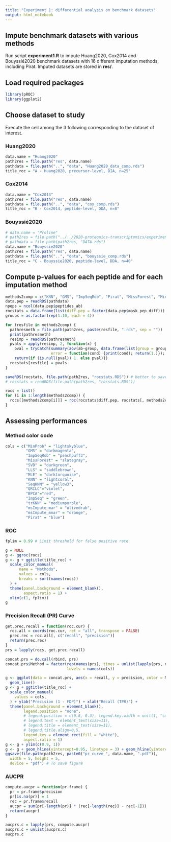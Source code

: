 ```yaml
---
title: "Experiment 1: differential analysis on benchmark datasets"
output: html_notebook
---
```



## Impute benchmark datasets with various methods

Run script **experiment1.R** to impute Huang2020, Cox2014 and Bouyssié2020 benchmark datasets with 16 different imputation methods, including Pirat. Imputed datasets are stored in **res/**.

## Load required packages

```r
library(pROC)
library(ggplot2)
```


## Choose dataset to study

Execute the cell among the 3 following corresponding to the dataset of interest.

### Huang2020

```r
data.name = "Huang2020"
path2res = file.path("res", data.name)
pathdata = file.path("..", "data", "Huang2020_data_comp.rds")
title_roc = "A - Huang2020, precursor-level, DIA, n=25"
```

### Cox2014

```r
data.name = "Cox2014"
path2res = file.path("res", data.name)
pathdata = file.path("..", "data", "cox_comp.rds")
title_roc = "B - Cox2014, peptide-level, DDA, n=8"
```


### Bouyssié2020

```r
# data.name = "Proline"
# path2res = file.path("../../2020-proteomics-transcriptomics/experiments/", data.name, "543210_w_shared")
# pathdata = file.path(path2res, "DATA.rds")
data.name = "Bouyssie2020"
path2res = file.path("res", data.name)
pathdata = file.path("..", "data", "bouyssie_comp.rds")
title_roc = "C - Bouyssie2020, peptide-level, DDA, n=40"
```

## Compute p-values for each peptide and for each imputation method

```r
methods2comp = c("KNN", "GMS", "ImpSeqRob", "Pirat", "MissForest", "MinProb", "QRILC", "SVD", "LLS", "trKNN", "SeqKNN", "ImpSeq", "BPCA", "MLE", "msImpute_mar", "msImpute_mnar")
data.pep = readRDS(pathdata)
npeps = ncol(data.pep$peptides_ab)
rocstats = data.frame(list(diff.pep = factor(data.pep$mask_pep_diff)))
groups = as.factor(rep(1:10, each = 4))

for (resfile in methods2comp) {
  pathresmeth = file.path(path2res, paste(resfile, ".rds", sep = ""))
  print(pathresmeth)
  resimp = readRDS(pathresmeth)
  pvals = apply(resimp, 2, function(x) {
    pval = tryCatch(summary(aov(ab~group, data.frame(list(group = groups, ab = x))))[[1]][1,5],
                    error = function(cond) {print(cond); return(1.)});
    return(if (is.null(pval)) 1. else pval)})
  rocstats[resfile] = pvals
}

saveRDS(rocstats, file.path(path2res, "rocstats.RDS")) # better to save as computation is a bit long
# rocstats = readRDS(file.path(path2res, "rocstats.RDS"))

rocs = list()
for (i in 1:length(methods2comp)) {
  rocs[[methods2comp[i]]] = roc(rocstats$diff.pep, rocstats[, methods2comp[i]])
}
```

## Assessing performances

### Method color code

```r
cols = c("MinProb" = "lightskyblue",
         "GMS" = "darkmagenta",
         "ImpSeqRob" = "peachpuff3",
         "MissForest" = "slategray",
         "SVD" = "darkgreen",
         "LLS" = "saddlebrown",
         "MLE" = "darkturquoise",
         "KNN" = "lightcoral",
         "SeqKNN" = "yellow3",
         "QRILC"="violet",
         "BPCA"="red", 
         "ImpSeq" = "green", 
         "trKNN" = "mediumpurple",
         "msImpute_mar" = "olivedrab",
         "msImpute_mnar" = "orange",
         "Pirat" = "blue")
```


### ROC

```r
fplim = 0.99 # Limit threshold for false positive rate

g = NULL
g <- ggroc(rocs)
g <- g + ggtitle(title_roc) +
  scale_color_manual(
      name = "Methods",
      values = cols,
      breaks = sort(names(rocs))
  ) +
  theme(panel.background = element_blank(),
        aspect.ratio = 1) + 
  xlim(c(1, fplim)) 
g
```

###  Precision Recall (PR) Curve

```r
get.prec.recall = function(roc.cur) {
  roc.all = coords(roc.cur, ret = "all", transpose = FALSE)
  prec.rec = roc.all[, c("recall", "precision")]
  return(prec.rec)
}
prs = lapply(rocs, get.prec.recall)

concat.prs = do.call(rbind, prs)
concat.prs$Method = factor(rep(names(prs), times = unlist(lapply(prs, nrow))),
                           levels = names(cols))

g <- ggplot(data = concat.prs, aes(x = recall, y = precision, color = Method)) +
  geom_line()
g <- g + ggtitle(title_roc) +
  scale_color_manual(
    values = cols,
  ) + ylab("Precision (1 - FDP)") + xlab("Recall (TPR)") +
  theme(panel.background = element_blank(),
        legend.position = "none",
        # legend.position = c(0.8, 0.3), legend.key.width = unit(1, "cm"), 
        # legend.text = element_text(size=11), 
        # legend.title = element_text(size=11),
        # legend.title.align=0.5,
        legend.key = element_rect(fill = "white"),
        aspect.ratio = 1)
g <- g + ylim(c(0.9, 1))
g <- g + geom_hline(yintercept=0.95, linetype = 3) + geom_hline(yintercept=0.99, linetype = 3)
ggsave(file.path(path2res, paste0("pr_curve_", data.name, ".pdf")),
  width = 5, height = 5,
  device = "pdf") # To save figure
```

### AUCPR

```r
compute.aucpr = function(pr.frame) {
  pr = pr.frame$precision
  pr[is.na(pr)] = 1
  rec = pr.frame$recall
  aucpr = sum(pr[-length(pr)] * (rec[-length(rec)] - rec[-1]))
  return(aucpr)
}

aucprs.c = lapply(prs, compute.aucpr)
aucprs.c = unlist(aucprs.c)
aucprs.c
```